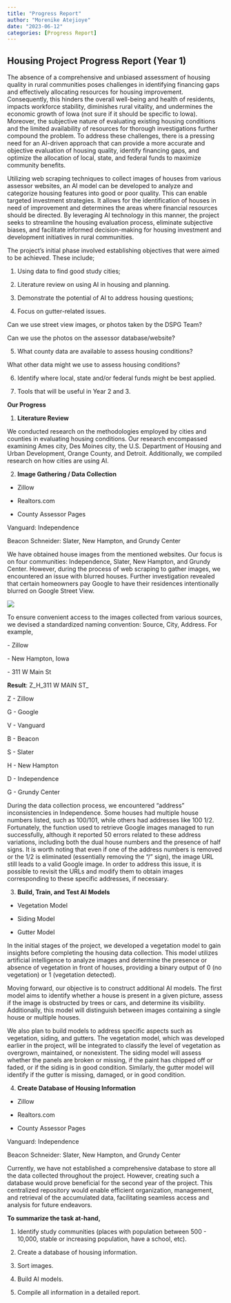 ```yaml
---
title: "Progress Report"
author: "Morenike Atejioye"
date: "2023-06-12"
categories: [Progress Report]
---
```


## Housing Project Progress Report (Year 1)

The absence of a comprehensive and unbiased assessment of housing quality in rural communities poses challenges in identifying financing gaps and effectively allocating resources for housing improvement. Consequently, this hinders the overall well-being and health of residents, impacts workforce stability, diminishes rural vitality, and undermines the economic growth of Iowa (not sure if it should be specific to Iowa). Moreover, the subjective nature of evaluating existing housing conditions and the limited availability of resources for thorough investigations further compound the problem. To address these challenges, there is a pressing need for an AI-driven approach that can provide a more accurate and objective evaluation of housing quality, identify financing gaps, and optimize the allocation of local, state, and federal funds to maximize community benefits.

Utilizing web scraping techniques to collect images of houses from various assessor websites, an AI model can be developed to analyze and categorize housing features into good or poor quality. This can enable targeted investment strategies. It allows for the identification of houses in need of improvement and determines the areas where financial resources should be directed. By leveraging AI technology in this manner, the project seeks to streamline the housing evaluation process, eliminate subjective biases, and facilitate informed decision-making for housing investment and development initiatives in rural communities.

The project's initial phase involved establishing objectives that were aimed to be achieved. These include;

1.  Using data to find good study cities;

2.  Literature review on using AI in housing and planning.

3.  Demonstrate the potential of AI to address housing questions;

4.  Focus on gutter-related issues.

Can we use street view images, or photos taken by the DSPG Team?

Can we use the photos on the assessor database/website?

5.  What county data are available to assess housing conditions?

What other data might we use to assess housing conditions?

6.  Identify where local, state and/or federal funds might be best applied.

7.  Tools that will be useful in Year 2 and 3.

**Our Progress**

1.  **Literature Review**

We conducted research on the methodologies employed by cities and counties in evaluating housing conditions. Our research encompassed examining Ames city, Des Moines city, the U.S. Department of Housing and Urban Development, Orange County, and Detroit. Additionally, we compiled research on how cities are using AI.

2.  **Image Gathering / Data Collection**

-   Zillow

-   Realtors.com

-   County Assessor Pages

Vanguard: Independence

Beacon Schneider: Slater, New Hampton, and Grundy Center

We have obtained house images from the mentioned websites. Our focus is on four communities: Independence, Slater, New Hampton, and Grundy Center. However, during the process of web scraping to gather images, we encountered an issue with blurred houses. Further investigation revealed that certain homeowners pay Google to have their residences intentionally blurred on Google Street View.

![](https://lh4.googleusercontent.com/XA5XLOcshhmEb6m1mDFeNpd26Elgv_akleaQR29VPIsiz7u1gCU43afypzU2whtVL_Oc5QP9P7fnDdFk0HFo8xJtqANz5xGVF8r9HONESHBepwbuovhvbnlI7OP4B8Ws5yZfIg7mC0DchTaT_Z2f-KA)

To ensure convenient access to the images collected from various sources, we devised a standardized naming convention: Source, City, Address. For example,

\- Zillow

\- New Hampton, Iowa

\- 311 W Main St

**Result**: Z_H_311 W MAIN ST\_

Z - Zillow

G - Google

V - Vanguard

B - Beacon

S - Slater

H - New Hampton

D - Independence

G - Grundy Center

During the data collection process, we encountered "address" inconsistencies in Independence. Some houses had multiple house numbers listed, such as 100/101, while others had addresses like 100 1/2. Fortunately, the function used to retrieve Google images managed to run successfully, although it reported 50 errors related to these address variations, including both the dual house numbers and the presence of half signs. It is worth noting that even if one of the address numbers is removed or the 1/2 is eliminated (essentially removing the "/" sign), the image URL still leads to a valid Google image. In order to address this issue, it is possible to revisit the URLs and modify them to obtain images corresponding to these specific addresses, if necessary.

3.  **Build, Train, and Test AI Models**

-   Vegetation Model

-   Siding Model

-   Gutter Model

In the initial stages of the project, we developed a vegetation model to gain insights before completing the housing data collection. This model utilizes artificial intelligence to analyze images and determine the presence or absence of vegetation in front of houses, providing a binary output of 0 (no vegetation) or 1 (vegetation detected).

Moving forward, our objective is to construct additional AI models. The first model aims to identify whether a house is present in a given picture, assess if the image is obstructed by trees or cars, and determine its visibility. Additionally, this model will distinguish between images containing a single house or multiple houses.

We also plan to build models to address specific aspects such as vegetation, siding, and gutters. The vegetation model, which was developed earlier in the project, will be integrated to classify the level of vegetation as overgrown, maintained, or nonexistent. The siding model will assess whether the panels are broken or missing, if the paint has chipped off or faded, or if the siding is in good condition. Similarly, the gutter model will identify if the gutter is missing, damaged, or in good condition.

4.  **Create Database of Housing Information**

-   Zillow

-   Realtors.com

-   County Assessor Pages

Vanguard: Independence

Beacon Schneider: Slater, New Hampton, and Grundy Center

Currently, we have not established a comprehensive database to store all the data collected throughout the project. However, creating such a database would prove beneficial for the second year of the project. This centralized repository would enable efficient organization, management, and retrieval of the accumulated data, facilitating seamless access and analysis for future endeavors.

**To summarize the task at-hand,**

1.  Identify study communities (places with population between 500 - 10,000, stable or increasing population, have a school, etc).

2.  Create a database of housing information.

3.  Sort images.

4.  Build AI models.

5.  Compile all information in a detailed report.

